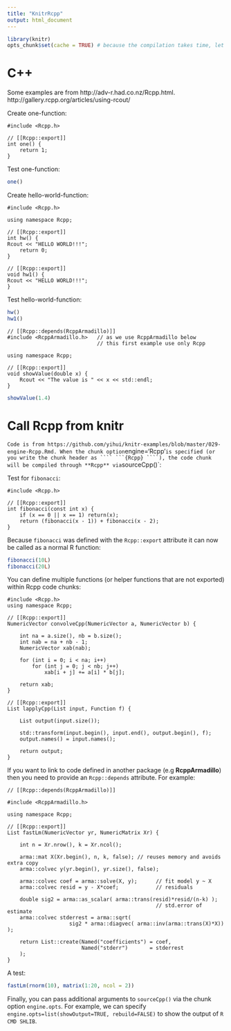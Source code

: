 ---
title: "KnitrRcpp"
output: html_document
---


```{r setup, include=FALSE}
library(knitr)
opts_chunk$set(cache = TRUE) # because the compilation takes time, let's cache it
```

# C++

Some examples are from http://adv-r.had.co.nz/Rcpp.html.
http://gallery.rcpp.org/articles/using-rcout/

Create one-function:
```{Rcpp, oneCpp}
#include <Rcpp.h>

// [[Rcpp::export]]
int one() {
    return 1;
}
```

Test one-function:

```{r oneTest, dependson='oneCpp'}
one()
```


Create hello-world-function:
```{Rcpp, hwCpp}
#include <Rcpp.h>

using namespace Rcpp;

// [[Rcpp::export]]
int hw() {
Rcout << "HELLO WORLD!!!";
    return 0;
}

// [[Rcpp::export]]
void hw1() {
Rcout << "HELLO WORLD!!!";
}
```

Test hello-world-function:

```{r hwTest, dependson='hwCpp'}
hw()
hw1()
```

```{Rcpp, showvalueCpp}
// [[Rcpp::depends(RcppArmadillo)]]
#include <RcppArmadillo.h>   // as we use RcppArmadillo below
                             // this first example use only Rcpp 

using namespace Rcpp;

// [[Rcpp::export]]
void showValue(double x) {
    Rcout << "The value is " << x << std::endl;
}
```

```{r showvalueTest, dependson='showvalueCpp'}
showValue(1.4) 
```
# Call Rcpp from knitr
`
Code is from https://github.com/yihui/knitr-examples/blob/master/029-engine-Rcpp.Rmd.
When the chunk option `engine='Rcpp'` is specified (or you write the chunk header as ```` ```{Rcpp} ````), the code chunk will be compiled through **Rcpp** via `sourceCpp()`:

Test for `fibonacci`:

```{Rcpp, fibCpp}
#include <Rcpp.h>

// [[Rcpp::export]]
int fibonacci(const int x) {
    if (x == 0 || x == 1) return(x);
    return (fibonacci(x - 1)) + fibonacci(x - 2);
}
```

Because `fibonacci` was defined with the `Rcpp::export` attribute it can now be called as a normal R function:

```{r fibTest, dependson='fibCpp'}
fibonacci(10L)
fibonacci(20L)
```

You can define multiple functions (or helper functions that are not exported) within Rcpp code chunks:

```{Rcpp, multipleCpp}
#include <Rcpp.h>
using namespace Rcpp;

// [[Rcpp::export]]
NumericVector convolveCpp(NumericVector a, NumericVector b) {

    int na = a.size(), nb = b.size();
    int nab = na + nb - 1;
    NumericVector xab(nab);

    for (int i = 0; i < na; i++)
        for (int j = 0; j < nb; j++)
            xab[i + j] += a[i] * b[j];

    return xab;
}

// [[Rcpp::export]]
List lapplyCpp(List input, Function f) {

    List output(input.size());

    std::transform(input.begin(), input.end(), output.begin(), f);
    output.names() = input.names();

    return output;
}
```

If you want to link to code defined in another package (e.g **RcppArmadillo**) then you need to provide an `Rcpp::depends` attribute. For example:

```{Rcpp, lmCpp}
// [[Rcpp::depends(RcppArmadillo)]]

#include <RcppArmadillo.h>

using namespace Rcpp;

// [[Rcpp::export]]
List fastLm(NumericVector yr, NumericMatrix Xr) {

    int n = Xr.nrow(), k = Xr.ncol();

    arma::mat X(Xr.begin(), n, k, false); // reuses memory and avoids extra copy
    arma::colvec y(yr.begin(), yr.size(), false);

    arma::colvec coef = arma::solve(X, y);      // fit model y ~ X
    arma::colvec resid = y - X*coef;            // residuals

    double sig2 = arma::as_scalar( arma::trans(resid)*resid/(n-k) );
                                                // std.error of estimate
    arma::colvec stderrest = arma::sqrt(
                    sig2 * arma::diagvec( arma::inv(arma::trans(X)*X)) );

    return List::create(Named("coefficients") = coef,
                        Named("stderr")       = stderrest
    );
}
```

A test:

```{r lmTest, dependson='lmCpp'}
fastLm(rnorm(10), matrix(1:20, ncol = 2))
```

Finally, you can pass additional arguments to `sourceCpp()` via the chunk option `engine.opts`. For example, we can specify `engine.opts=list(showOutput=TRUE, rebuild=FALSE)` to show the output of `R CMD SHLIB`.

